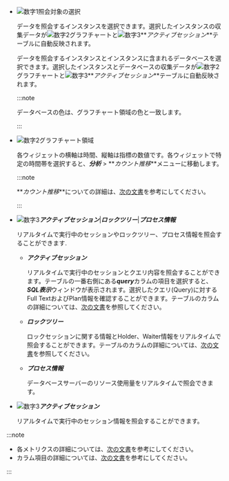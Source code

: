 - ![数字1](/img/number-01.png)照会対象の選択

  <InDoc product='mysql,redis,cubrid'>

  データを照会するインスタンスを選択できます。選択したインスタンスの収集データが![数字2](/img/number-02.png)グラフチャートと![数字3](/img/number-03.png)**_アクティブセッション_**テーブルに自動反映されます。

  </InDoc>

  <InDoc product='postgresql,postgresql-v1,oracle'>

  データを照会するインスタンスとインスタンスに含まれるデータベースを選択できます。選択したインスタンスとデータベースの収集データが![数字2](/img/number-02.png)グラフチャートと![数字3](/img/number-03.png)**_アクティブセッション_**テーブルに自動反映されます。

  :::note

  データベースの色は、グラフチャート領域の色と一致します。

  :::

  </InDoc>

- ![数字2](/img/number-02.png)グラフチャート領域

  各ウィジェットの横軸は時間、縦軸は指標の数値です。各ウィジェットで特定の時間帯を選択すると、**_分析_** > **_カウント推移_**メニューに移動します。

  :::note

  **_カウント推移_**についての詳細は、[次の文書](analysis-count-trend)を参考にしてください。

  :::

<Xclude product='redis'>

- ![数字3](/img/number-03.png)**_アクティブセッション_**|**_ロックツリー_**|**_プロセス情報_**

  リアルタイムで実行中のセッションやロックツリー、プロセス情報を照会することができます.

  * ***アクティブセッション***

    リアルタイムで実行中のセッションとクエリ内容を照会することができます。テーブルの一番右側にある***query***カラムの項目を選択すると、***SQL表示***ウィンドウが表示されます。選択したクエリ(Query)に対するFull TextおよびPlan情報を確認することができます。テーブルのカラムの詳細については、[次の文書](#column-info)を参照してください。

  * ***ロックツリー***

    ロックセッションに関する情報とHolder、Waiter情報をリアルタイムで照会することができます。テーブルのカラムの詳細については、[次の文書](#column-info)を参照してください。

  * ***プロセス情報***

    データベースサーバーのリソース使用量をリアルタイムで照会できます。

</Xclude>

<InDoc product='redis'>

- ![数字3](/img/number-03.png)**_アクティブセッション_**

  リアルタイムで実行中のセッション情報を照会することができます。

</InDoc>

:::note

- 各メトリクスの詳細については、[次の文書](metrics-data-list)を参考にしてください。 
- カラム項目の詳細については、[次の文書](#info-of-column)を参考にしてください。

:::
